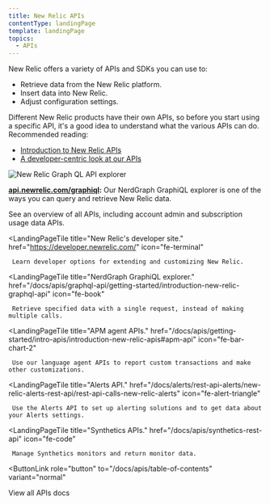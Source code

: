 ```yaml
---
title: New Relic APIs
contentType: landingPage
template: landingPage
topics:
  - APIs
---
```


New Relic offers a variety of APIs and SDKs you can use to:

* Retrieve data from the New Relic platform.
* Insert data into New Relic.
* Adjust configuration settings.

Different New Relic products have their own APIs, so before you start using a specific API, it's a good idea to understand what the various APIs can do. Recommended reading:

* [Introduction to New Relic APIs](/docs/apis/getting-started/intro-apis/introduction-new-relic-apis)
* [A developer-centric look at our APIs](https://developer.newrelic.com/)

![New Relic Graph QL API explorer](./images/new-relic-graph-ql-api-explorer.png "new-relic-graph-ql-api-explorer.png")

**[api.newrelic.com/graphiql](https://api.newrelic.com/graphiql):** Our NerdGraph GraphiQL explorer is one of the ways you can query and retrieve New Relic data.

<LandingPageTileGrid>
  <LandingPageTile
    title="Introduction to APIs."
    href="/docs/apis/getting-started/intro-apis/introduction-new-relic-apis"
    icon="fe-map"
  >
     See an overview of all APIs, including account admin and subscription usage data APIs.
  </LandingPageTile>

  <LandingPageTile
    title="New Relic's developer site."
    href="https://developer.newrelic.com/"
    icon="fe-terminal"
  >
     Learn developer options for extending and customizing New Relic.
  </LandingPageTile>

  <LandingPageTile
    title="NerdGraph GraphiQL explorer."
    href="/docs/apis/graphql-api/getting-started/introduction-new-relic-graphql-api"
    icon="fe-book"
  >
     Retrieve specified data with a single request, instead of making multiple calls.
  </LandingPageTile>

  <LandingPageTile
    title="APM agent APIs."
    href="/docs/apis/getting-started/intro-apis/introduction-new-relic-apis#apm-api"
    icon="fe-bar-chart-2"
  >
     Use our language agent APIs to report custom transactions and make other customizations.
  </LandingPageTile>

  <LandingPageTile
    title="Alerts API."
    href="/docs/alerts/rest-api-alerts/new-relic-alerts-rest-api/rest-api-calls-new-relic-alerts"
    icon="fe-alert-triangle"
  >
     Use the Alerts API to set up alerting solutions and to get data about your Alerts settings.
  </LandingPageTile>

  <LandingPageTile
    title="Synthetics APIs."
    href="/docs/apis/synthetics-rest-api"
    icon="fe-code"
  >
     Manage Synthetics monitors and return monitor data.
  </LandingPageTile>
</LandingPageTileGrid>

<ButtonLink
  role="button"
  to="/docs/apis/table-of-contents"
  variant="normal"
>
  View all APIs docs
</ButtonLink>
